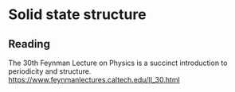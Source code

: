 Solid state structure
=====================

## Reading

The 30th Feynman Lecture on Physics is a succinct introduction to periodicity
and structure. <https://www.feynmanlectures.caltech.edu/II_30.html>
